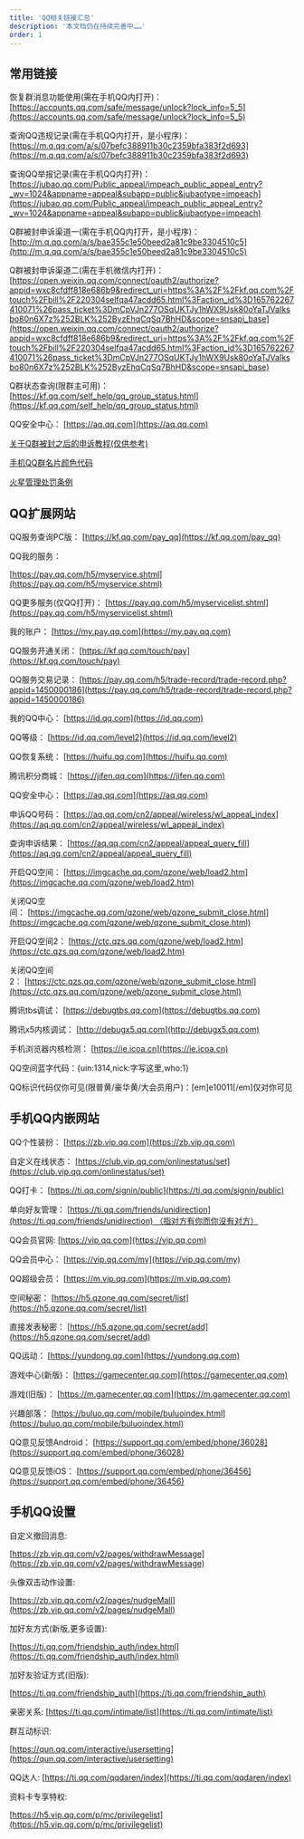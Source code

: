 ```yaml
---
title: 'QQ相关链接汇总'
description: '本文档仍在持续完善中……'
order: 1
---
```


## 常用链接
恢复群消息功能使用(需在手机QQ内打开)：[https://accounts.qq.com/safe/message/unlock?lock_info=5_5](https://accounts.qq.com/safe/message/unlock?lock_info=5_5)

查询QQ违规记录(需在手机QQ内打开，是小程序)：[https://m.q.qq.com/a/s/07befc388911b30c2359bfa383f2d693](https://m.q.qq.com/a/s/07befc388911b30c2359bfa383f2d693)

查询QQ举报记录(需在手机QQ内打开)：[https://jubao.qq.com/Public_appeal/impeach_public_appeal_entry?_wv=1024&appname=appeal&subapp=public&jubaotype=impeach](https://jubao.qq.com/Public_appeal/impeach_public_appeal_entry?_wv=1024&appname=appeal&subapp=public&jubaotype=impeach)

Q群被封申诉渠道一(需在手机QQ内打开，是小程序)：[http://m.q.qq.com/a/s/bae355c1e50beed2a81c9be3304510c5](http://m.q.qq.com/a/s/bae355c1e50beed2a81c9be3304510c5)

Q群被封申诉渠道二(需在手机微信内打开)：[https://open.weixin.qq.com/connect/oauth2/authorize?appid=wxc8cfdff818e686b9&redirect_uri=https%3A%2F%2Fkf.qq.com%2Ftouch%2Fbill%2F220304selfqa47acdd65.html%3Faction_id%3D165762267410071%26pass_ticket%3DmCpVJn277OSqUKTJy1hWX9Usk80oYaTJVaIksbo80n6X7z%252BLK%252ByzEhqCqSq7BhHD&scope=snsapi_base](https://open.weixin.qq.com/connect/oauth2/authorize?appid=wxc8cfdff818e686b9&redirect_uri=https%3A%2F%2Fkf.qq.com%2Ftouch%2Fbill%2F220304selfqa47acdd65.html%3Faction_id%3D165762267410071%26pass_ticket%3DmCpVJn277OSqUKTJy1hWX9Usk80oYaTJVaIksbo80n6X7z%252BLK%252ByzEhqCqSq7BhHD&scope=snsapi_base)

Q群状态查询(限群主可用)：[https://kf.qq.com/self_help/qq_group_status.html](https://kf.qq.com/self_help/qq_group_status.html)

QQ安全中心： [https://aq.qq.com](https://aq.qq.com)

[关于Q群被封之后的申诉教程(仅供参考)](https://www.yuque.com/byx2020/zxs/ban)

[手机QQ群名片颜色代码](https://www.yuque.com/byx2020/zxs/color)

[火星管理处罚条例](https://www.yuque.com/byx2020/zxs/mars)



## QQ扩展网站
QQ服务查询PC版： [https://kf.qq.com/pay_qq](https://kf.qq.com/pay_qq)

QQ我的服务：

[https://pay.qq.com/h5/myservice.shtml](https://pay.qq.com/h5/myservice.shtml)

QQ更多服务(仅QQ打开)： [https://pay.qq.com/h5/myservicelist.shtml](https://pay.qq.com/h5/myservicelist.shtml)

我的账户： [https://my.pay.qq.com](https://my.pay.qq.com)

QQ服务开通关闭： [https://kf.qq.com/touch/pay](https://kf.qq.com/touch/pay)

QQ服务交易记录： [https://pay.qq.com/h5/trade-record/trade-record.php?appid=1450000186](https://pay.qq.com/h5/trade-record/trade-record.php?appid=1450000186)

我的QQ中心： [https://id.qq.com](https://id.qq.com)

QQ等级： [https://id.qq.com/level2](https://id.qq.com/level2)

QQ恢复系统： [https://huifu.qq.com](https://huifu.qq.com)

腾讯积分商城： [https://jifen.qq.com](https://jifen.qq.com)

QQ安全中心： [https://aq.qq.com](https://aq.qq.com)

申诉QQ号码： [https://aq.qq.com/cn2/appeal/wireless/wl_appeal_index](https://aq.qq.com/cn2/appeal/wireless/wl_appeal_index)

查询申诉结果： [https://aq.qq.com/cn2/appeal/appeal_query_fill](https://aq.qq.com/cn2/appeal/appeal_query_fill)

开启QQ空间： [https://imgcache.qq.com/qzone/web/load2.htm](https://imgcache.qq.com/qzone/web/load2.htm)

关闭QQ空间： [https://imgcache.qq.com/qzone/web/qzone_submit_close.html](https://imgcache.qq.com/qzone/web/qzone_submit_close.html)

开启QQ空间2： [https://ctc.qzs.qq.com/qzone/web/load2.htm](https://ctc.qzs.qq.com/qzone/web/load2.htm)

关闭QQ空间2： [https://ctc.qzs.qq.com/qzone/web/qzone_submit_close.html](https://ctc.qzs.qq.com/qzone/web/qzone_submit_close.html)

腾讯tbs调试： [https://debugtbs.qq.com](https://debugtbs.qq.com)

腾讯x5内核调试： [http://debugx5.qq.com](http://debugx5.qq.com)

手机浏览器内核检测： [https://ie.icoa.cn](https://ie.icoa.cn)



QQ空间蓝字代码：{uin:1314,nick:字写这里,who:1}

QQ标识代码仅你可见(限普黄/豪华黄/大会员用户)：[em]e10011[/em]仅对你可见



## 手机QQ内嵌网站
QQ个性装扮： [https://zb.vip.qq.com](https://zb.vip.qq.com)

自定义在线状态： [https://club.vip.qq.com/onlinestatus/set](https://club.vip.qq.com/onlinestatus/set)

QQ打卡： [https://ti.qq.com/signin/public](https://ti.qq.com/signin/public)

单向好友管理： [https://ti.qq.com/friends/unidirection](https://ti.qq.com/friends/unidirection) （指对方有你而你没有对方）

QQ会员官网: [https://vip.qq.com](https://vip.qq.com)

QQ会员中心： [https://vip.qq.com/my](https://vip.qq.com/my)

QQ超级会员： [https://m.vip.qq.com](https://m.vip.qq.com)

空间秘密： [https://h5.qzone.qq.com/secret/list](https://h5.qzone.qq.com/secret/list)

直接发表秘密： [https://h5.qzone.qq.com/secret/add](https://h5.qzone.qq.com/secret/add)

QQ运动： [https://yundong.qq.com](https://yundong.qq.com)

游戏中心(新版)： [https://gamecenter.qq.com](https://gamecenter.qq.com)

游戏(旧版)： [https://m.gamecenter.qq.com](https://m.gamecenter.qq.com)

兴趣部落： [https://buluo.qq.com/mobile/buluoindex.html](https://buluo.qq.com/mobile/buluoindex.html)

QQ意见反馈Android： [https://support.qq.com/embed/phone/36028](https://support.qq.com/embed/phone/36028)

QQ意见反馈iOS： [https://support.qq.com/embed/phone/36456](https://support.qq.com/embed/phone/36456)



## 手机QQ设置
自定义撤回消息:

[https://zb.vip.qq.com/v2/pages/withdrawMessage](https://zb.vip.qq.com/v2/pages/withdrawMessage)

头像双击动作设置:

[https://zb.vip.qq.com/v2/pages/nudgeMall](https://zb.vip.qq.com/v2/pages/nudgeMall)

加好友方式(新版,更多设置):

[https://ti.qq.com/friendship_auth/index.html](https://ti.qq.com/friendship_auth/index.html)

加好友验证方式(旧版):

[https://ti.qq.com/friendship_auth](https://ti.qq.com/friendship_auth)

亲密关系: [https://ti.qq.com/intimate/list](https://ti.qq.com/intimate/list)

群互动标识:

[https://qun.qq.com/interactive/usersetting](https://qun.qq.com/interactive/usersetting)

QQ达人: [https://ti.qq.com/qqdaren/index](https://ti.qq.com/qqdaren/index)

资料卡专享特权:

[https://h5.vip.qq.com/p/mc/privilegelist](https://h5.vip.qq.com/p/mc/privilegelist)

